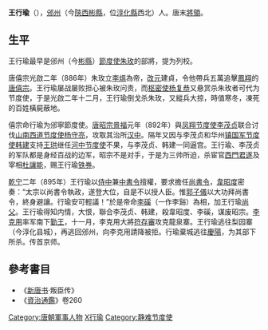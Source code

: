 '''王行瑜'''（{{bd|？||895年|catIdx=W}}），[[邠州_(彬州)|邠州]]（今[[陝西|陝西]][[彬縣|彬縣]]，位[[淳化縣|淳化縣]]西北）人。唐末[[將領|將領]]。

==生平==
王行瑜最早是邠州（今[[彬縣|彬縣]]）[[節度使|節度使]][[朱玫_(唐朝)|朱玫]]的部將，提为列校。

唐僖宗光啟二年（886年）朱玫立[[李熅|李熅]]為帝，[[改元|改元]]建貞，令他帶兵五萬追擊[[鳳翔|鳳翔]]的[[唐僖宗|唐僖宗]]。王行瑜屡战屡败担心被朱玫问责，而[[枢密使|枢密使]][[杨复恭|杨复恭]]又悬赏杀朱玫者可代为节度使，于是光啟二年十二月，王行瑜倒戈杀朱玫，又縱兵大掠，時值寒冬，凍死的百姓橫屍蔽地。

僖宗命行瑜为邠寧節度使。[[唐昭宗|唐昭宗]][[景福_(唐朝)|景福]]元年（892年）與[[凤翔节度使|凤翔节度使]][[李茂贞|李茂贞]]联合讨伐[[山南西道节度使|山南西道节度使]][[杨守亮|杨守亮]]，攻取其治所[[汉中|汉中]]。隔年又因与李茂贞和华州[[镇国军节度使|镇国军节度使]][[韩建|韩建]]支持[[王珙_(唐朝)|王珙]]继任[[河中节度使|河中节度使]]不果，与李茂贞、韩建一同逼宫。王行瑜、李茂贞的军队都是身经百战的边军，昭宗不是对手，于是为三帅所迫，杀宦官[[西門君遂|西門君遂]]及宰相[[杜讓能|杜讓能]]，赐王行瑜[[铁券|铁券]]。

[[乾宁|乾宁]]二年（895年）王行瑜以[[侍中|侍中]]兼[[中書令|中書令]]擅權，要求擔任[[尚書令|尚書令]]，[[韋昭度|韋昭度]]密奏：“太宗以尚書令執政，遂登大位，自是不以授人臣。惟[[郭子儀|郭子儀]]以大功拜尚書令，終身避讓。行瑜安可輕議！”於是帝命[[李磎|李磎]]（一作李谿）為相，加王行瑜[[尚父|尚父]]。王行瑜得知内情，大恨，聯合李茂贞、韩建，殺韋昭度、李磎，谋废昭宗。[[李克用|李克用]]率军南下[[勤王|勤王]]，十一月，李克用大將[[符存審|符存審]]攻克龍泉寨。王行瑜逃往梨园寨（今淳化县城），再逃回邠州，向李克用請降被拒。行瑜棄城逃往[[慶陽|慶陽]]，为其部下所杀。传首京师。

==參考書目==
* 《[[新唐书|新唐书]]·叛臣传》
* 《[[資治通鑑|資治通鑑]]》卷260 

{{DEFAULTSORT:W王行瑜}}

[[Category:唐朝軍事人物|Category:唐朝軍事人物]]
[[Category:王姓|X行瑜]]
[[Category:静难节度使|Category:静难节度使]]